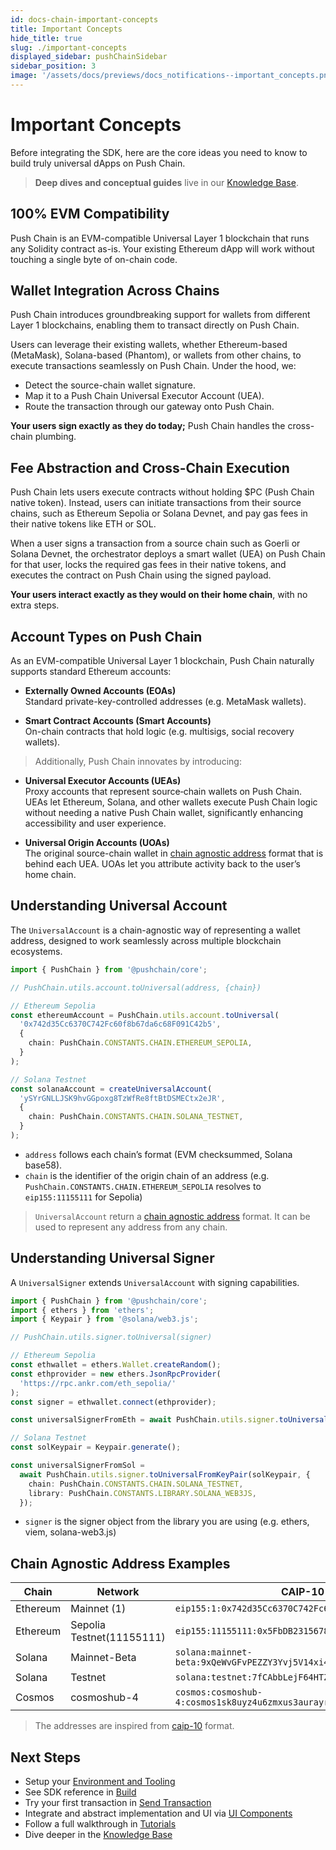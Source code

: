 ```yaml
---
id: docs-chain-important-concepts
title: Important Concepts
hide_title: true
slug: ./important-concepts
displayed_sidebar: pushChainSidebar
sidebar_position: 3
image: '/assets/docs/previews/docs_notifications--important_concepts.png'
---
```


# Important Concepts

Before integrating the SDK, here are the core ideas you need to know to build truly universal dApps on Push Chain.

> **Deep dives and conceptual guides** live in our [Knowledge Base](/knowledge).

<head>
  <title>{'Important Concepts | Push Chain | Push Documentation'}</title>
</head>

## 100% EVM Compatibility

Push Chain is an EVM-compatible Universal Layer 1 blockchain that runs any Solidity contract as-is. Your existing Ethereum dApp will work without touching a single byte of on-chain code.

## Wallet Integration Across Chains

Push Chain introduces groundbreaking support for wallets from different Layer 1 blockchains, enabling them to transact directly on Push Chain.

Users can leverage their existing wallets, whether Ethereum-based (MetaMask), Solana-based (Phantom), or wallets from other chains, to execute transactions seamlessly on Push Chain. Under the hood, we:

- Detect the source-chain wallet signature.
- Map it to a Push Chain Universal Executor Account (UEA).
- Route the transaction through our gateway onto Push Chain.

**Your users sign exactly as they do today;** Push Chain handles the cross-chain plumbing.

<!-- Optional: link to Architecture overview or “Universal Gateway” deep dive -->

## Fee Abstraction and Cross-Chain Execution

Push Chain lets users execute contracts without holding $PC (Push Chain native token). Instead, users can initiate transactions from their source chains, such as Ethereum Sepolia or Solana Devnet, and pay gas fees in their native tokens like ETH or SOL.

When a user signs a transaction from a source chain such as Goerli or Solana Devnet, the orchestrator deploys a smart wallet (UEA) on Push Chain for that user, locks the required gas fees in their native tokens, and executes the contract on Push Chain using the signed payload.

**Your users interact exactly as they would on their home chain**, with no extra steps.

## Account Types on Push Chain

As an EVM-compatible Universal Layer 1 blockchain, Push Chain naturally supports standard Ethereum accounts:

- **Externally Owned Accounts (EOAs)**<br />
  Standard private-key-controlled addresses (e.g. MetaMask wallets).

- **Smart Contract Accounts (Smart Accounts)**<br />
  On-chain contracts that hold logic (e.g. multisigs, social recovery wallets).

> Additionally, Push Chain innovates by introducing:

- **Universal Executor Accounts (UEAs)**<br />
  Proxy accounts that represent source‐chain wallets on Push Chain. UEAs let Ethereum, Solana, and other wallets execute Push Chain logic without needing a native Push Chain wallet, significantly enhancing accessibility and user experience.

- **Universal Origin Accounts (UOAs)**<br />
  The original source-chain wallet in [chain agnostic address](#chain-agnostic-address-examples 'Examples of chain agnostic address') format that is behind each UEA. UOAs let you attribute activity back to the user’s home chain.

## Understanding Universal Account

The `UniversalAccount` is a chain-agnostic way of representing a wallet address, designed to work seamlessly across multiple blockchain ecosystems.

```typescript
import { PushChain } from '@pushchain/core';

// PushChain.utils.account.toUniversal(address, {chain})

// Ethereum Sepolia
const ethereumAccount = PushChain.utils.account.toUniversal(
  '0x742d35Cc6370C742Fc60f8b67da6c68F091C42b5',
  {
    chain: PushChain.CONSTANTS.CHAIN.ETHEREUM_SEPOLIA,
  }
);

// Solana Testnet
const solanaAccount = createUniversalAccount(
  'ySYrGNLLJSK9hvGGpoxg8TzWfRe8ftBtDSMECtx2eJR',
  {
    chain: PushChain.CONSTANTS.CHAIN.SOLANA_TESTNET,
  }
);
```

- `address` follows each chain’s format (EVM checksummed, Solana base58).
- `chain` is the identifier of the origin chain of an address (e.g. `PushChain.CONSTANTS.CHAIN.ETHEREUM_SEPOLIA` resolves to `eip155:11155111` for Sepolia)

> `UniversalAccount` return a [chain agnostic address](#chain-agnostic-address-examples 'Examples of chain agnostic address') format. It can be used to represent any address from any chain.

## Understanding Universal Signer

A `UniversalSigner` extends `UniversalAccount` with signing capabilities.

```typescript
import { PushChain } from '@pushchain/core';
import { ethers } from 'ethers';
import { Keypair } from '@solana/web3.js';

// PushChain.utils.signer.toUniversal(signer)

// Ethereum Sepolia
const ethwallet = ethers.Wallet.createRandom();
const ethprovider = new ethers.JsonRpcProvider(
  'https://rpc.ankr.com/eth_sepolia/'
);
const signer = ethwallet.connect(ethprovider);

const universalSignerFromEth = await PushChain.utils.signer.toUniversal(signer);

// Solana Testnet
const solKeypair = Keypair.generate();

const universalSignerFromSol =
  await PushChain.utils.signer.toUniversalFromKeyPair(solKeypair, {
    chain: PushChain.CONSTANTS.CHAIN.SOLANA_TESTNET,
    library: PushChain.CONSTANTS.LIBRARY.SOLANA_WEB3JS,
  });
```

- `signer` is the signer object from the library you are using (e.g. ethers, viem, solana-web3.js)

## Chain Agnostic Address Examples

| Chain    | Network                   | CAIP-10 Identifier                                                  |
| -------- | ------------------------- | ------------------------------------------------------------------- |
| Ethereum | Mainnet (1)               | `eip155:1:0x742d35Cc6370C742Fc60f8b67da6c68F091C42b5`               |
| Ethereum | Sepolia Testnet(11155111) | `eip155:11155111:0x5FbDB2315678afecB367f032d93F642f64180aa3`        |
| Solana   | Mainnet-Beta              | `solana:mainnet-beta:9xQeWvGFvPEZZY3Yvj5V14xi4tYmEXjfSDrm5sVqTvcAg` |
| Solana   | Testnet                   | `solana:testnet:7fCAbbLejF64HTZ39rjFBUXJEMYT9z7d6NM6ovaoyNaW`       |
| Cosmos   | cosmoshub-4               | `cosmos:cosmoshub-4:cosmos1sk8uyz4u6zmxus3aurayrjyvfgtytvpnr685ur`  |

> The addresses are inspired from [caip-10](https://github.com/ChainSafe/CAIPs/blob/master/CAIPs/CAIP-10.md 'Link to caip-10 proposal') format.

## Next Steps

- Setup your [Environment and Tooling](/setup)
- See SDK reference in [Build](/build)
- Try your first transaction in [Send Transaction](/build/send-transaction)
- Integrate and abstract implementation and UI via [UI Components](/ui-components)
- Follow a full walkthrough in [Tutorials](/tutorials)
- Dive deeper in the [Knowledge Base](/knowledge)
